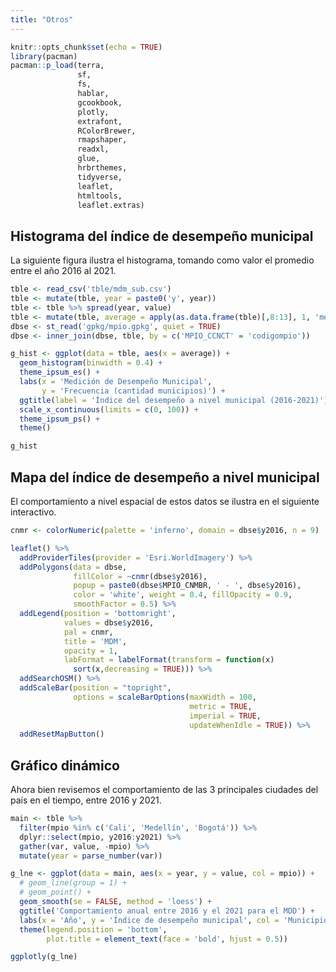 ```yaml
---
title: "Otros"
---
```


```r
knitr::opts_chunk$set(echo = TRUE)
library(pacman)
pacman::p_load(terra, 
               sf, 
               fs, 
               hablar, 
               gcookbook, 
               plotly, 
               extrafont, 
               RColorBrewer, 
               rmapshaper, 
               readxl, 
               glue, 
               hrbrthemes, 
               tidyverse, 
               leaflet, 
               htmltools, 
               leaflet.extras)
```

```{=html}
<style>
.html-widget {
    margin: auto;
}
</style>
```

## Histograma del índice de desempeño municipal

La siguiente figura ilustra el histograma, tomando como valor el promedio entre el año 2016 al 2021.

```r
tble <- read_csv('tble/mdm_sub.csv')
tble <- mutate(tble, year = paste0('y', year))
tble <- tble %>% spread(year, value)
tble <- mutate(tble, average = apply(as.data.frame(tble)[,8:13], 1, 'mean'))
dbse <- st_read('gpkg/mpio.gpkg', quiet = TRUE)
dbse <- inner_join(dbse, tble, by = c('MPIO_CCNCT' = 'codigompio'))
```

```r
g_hist <- ggplot(data = tble, aes(x = average)) + 
  geom_histogram(binwidth = 0.4) + 
  theme_ipsum_es() + 
  labs(x = 'Medición de Desempeño Municipal', 
       y = 'Frecuencia (cantidad municipios)') + 
  ggtitle(label = 'Índice del desempeño a nivel municipal (2016-2021)') + 
  scale_x_continuous(limits = c(0, 100)) +
  theme_ipsum_ps() + 
  theme()
```

```r
g_hist
```

## Mapa del índice de desempeño a nivel municipal

El comportamiento a nivel espacial de estos datos se ilustra en el siguiente interactivo.

```r
cnmr <- colorNumeric(palette = 'inferno', domain = dbse$y2016, n = 9)

leaflet() %>% 
  addProviderTiles(provider = 'Esri.WorldImagery') %>% 
  addPolygons(data = dbse, 
              fillColor = ~cnmr(dbse$y2016), 
              popup = paste0(dbse$MPIO_CNMBR, ' - ', dbse$y2016),
              color = 'white', weight = 0.4, fillOpacity = 0.9, 
              smoothFactor = 0.5) %>% 
  addLegend(position = 'bottomright', 
            values = dbse$y2016, 
            pal = cnmr, 
            title = 'MDM', 
            opacity = 1,
            labFormat = labelFormat(transform = function(x) 
              sort(x,decreasing = TRUE))) %>% 
  addSearchOSM() %>% 
  addScaleBar(position = "topright",
              options = scaleBarOptions(maxWidth = 100, 
                                        metric = TRUE, 
                                        imperial = TRUE, 
                                        updateWhenIdle = TRUE)) %>% 
  addResetMapButton() 
```

## Gráfico dinámico 

Ahora bien revisemos el comportamiento de las 3 principales ciudades del país en el tiempo, entre 2016 y 2021.

```r
main <- tble %>% 
  filter(mpio %in% c('Cali', 'Medellín', 'Bogotá')) %>% 
  dplyr::select(mpio, y2016:y2021) %>% 
  gather(var, value, -mpio) %>%
  mutate(year = parse_number(var))

g_lne <- ggplot(data = main, aes(x = year, y = value, col = mpio)) + 
  # geom_line(group = 1) +
  # geom_point() +
  geom_smooth(se = FALSE, method = 'loess') + 
  ggtitle('Comportamiento anual entre 2016 y el 2021 para el MDD') +
  labs(x = 'Año', y = 'Índice de desempeño municipal', col = 'Municipio') +
  theme(legend.position = 'bottom', 
        plot.title = element_text(face = 'bold', hjust = 0.5))
```

```r
ggplotly(g_lne)
```
